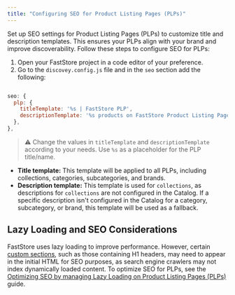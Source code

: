 ```yaml
---
title: "Configuring SEO for Product Listing Pages (PLPs)"
---
```


Set up SEO settings for Product Listing Pages (PLPs) to customize title and description templates. This ensures your PLPs align with your brand and improve discoverability. Follow these steps to configure SEO for PLPs:

1. Open your FastStore project in a code editor of your preference.
2. Go to the `discovey.config.js` file and in the `seo` section add the following:

  ```discovery.config.js

  seo: {
    plp: {
      titleTemplate: '%s | FastStore PLP',
      descriptionTemplate: '%s products on FastStore Product Listing Page',
    },
  },

  ```

  > ⚠ Change the values in `titleTemplate` and `descriptionTemplate` according to your needs. Use `%s` as a placeholder for the PLP title/name.

  - **Title template:** This template will be applied to all PLPs, including collections, categories, subcategories, and brands.
  - **Description template:** This template is used for `collections`, as descriptions for `collections` are not configured in the Catalog. If a specific description isn't configured in the Catalog for a category, subcategory, or brand, this template will be used as a fallback.

## Lazy Loading and SEO Considerations

FastStore uses lazy loading to improve performance. However, certain [custom sections](https://developers.vtex.com/docs/guides/faststore/building-sections-creating-a-new-section), such as those containing H1 headers, may need to appear in the initial HTML for SEO purposes, as search engine crawlers may not index dynamically loaded content. To optimize SEO for PLPs, see the [Optimizing SEO by managing Lazy Loading on Product Listing Pages (PLPs)](https://developers.vtex.com/docs/guides/faststore/optimizing-seo-by-managing-lazy-loading-sections-on-plp) guide.